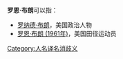 '''罗恩·布朗'''可以指：
* [[罗纳德·布朗|罗纳德·布朗]]，美国政治人物
* [[罗恩·布朗_(1961年)|罗恩·布朗 (1961年)]]，美国田径运动员
{{disambig}}

[[Category:人名译名消歧义|Category:人名译名消歧义]]